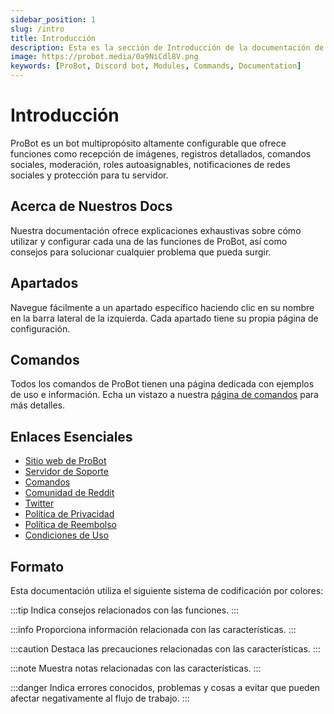 ```yaml
---
sidebar_position: 1
slug: /intro
title: Introducción
description: Esta es la sección de Introducción de la documentación de ProBot. Proporciona una visión general de las características del bot, módulos, comandos y recursos esenciales, junto con un sistema de codificación por colores para formatear la información.
image: https://probot.media/0a9NiCdl8V.png
keywords: [ProBot, Discord bot, Modules, Commands, Documentation]
---
```


# Introducción

ProBot es un bot multipropósito altamente configurable que ofrece funciones como recepción de imágenes, registros detallados, comandos sociales, moderación, roles autoasignables, notificaciones de redes sociales y protección para tu servidor.

## Acerca de Nuestros Docs

Nuestra documentación ofrece explicaciones exhaustivas sobre cómo utilizar y configurar cada una de las funciones de ProBot, así como consejos para solucionar cualquier problema que pueda surgir.

## Apartados

Navegue fácilmente a un apartado específico haciendo clic en su nombre en la barra lateral de la izquierda. Cada apartado tiene su propia página de configuración.

## Comandos

Todos los comandos de ProBot tienen una página dedicada con ejemplos de uso e información. Echa un vistazo a nuestra [página de comandos](https://probot.io/commands) para más detalles.

## Enlaces Esenciales

- [Sitio web de ProBot](https://probot.io/)
- [Servidor de Soporte](https://discord.gg/probot)
- [Comandos](https://probot.io/commands)
- [Comunidad de Reddit](https://www.reddit.com/r/probot)
- [Twitter](https://twitter.com/tryProBot)
- [Política de Privacidad](https://probot.io/privacy-policy)
- [Política de Reembolso](https://probot.io/refund-policy)
- [Condiciones de Uso](https://probot.io/terms-of-use)

## Formato

Esta documentación utiliza el siguiente sistema de codificación por colores:

:::tip
Indica consejos relacionados con las funciones.
:::

:::info
Proporciona información relacionada con las características.
:::

:::caution
Destaca las precauciones relacionadas con las características.
:::

:::note
Muestra notas relacionadas con las características.
:::

:::danger
Indica errores conocidos, problemas y cosas a evitar que pueden afectar negativamente al flujo de trabajo.
:::
